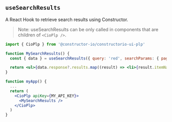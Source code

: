 
<Meta of={meta} name='Code Examples'/>

## `useSearchResults`
A React Hook to retrieve search results using Constructor.

>Note: useSearchResults can be only called in components that are children of `<CioPlp />`.

```jsx
import { CioPlp } from '@constructor-io/constructorio-ui-plp'

function MySearchResults() {
  const { data } = useSearchResults({ query: 'red', searchParams: { page: 1 } });

  return <ul>{data.response?.results.map((result) => <li>{result.itemName}</li>)}</ul>
}

function myApp() {
  ...
  return (
    <CioPlp apiKey={MY_API_KEY}>
      <MySearchResults />
    </CioPlp>
  )
}
```